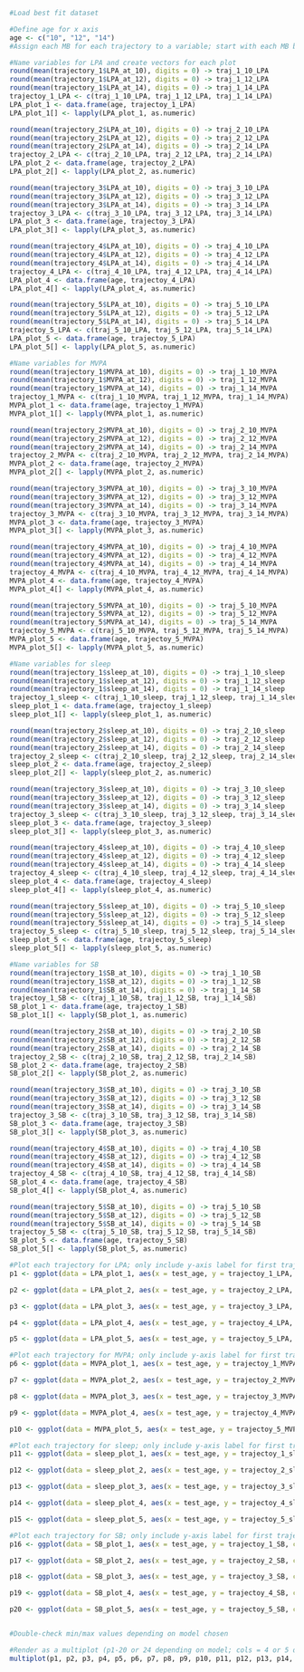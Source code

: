 ```r
#Load best fit dataset 

```

```r
#Define age for x axis 
age <- c("10", "12", "14")
#Assign each MB for each trajectory to a variable; start with each MB because order matters when entering the individual plots into the multiplot 

#Name variables for LPA and create vectors for each plot 
round(mean(trajectory_1$LPA_at_10), digits = 0) -> traj_1_10_LPA
round(mean(trajectory_1$LPA_at_12), digits = 0) -> traj_1_12_LPA 
round(mean(trajectory_1$LPA_at_14), digits = 0) -> traj_1_14_LPA
trajectoy_1_LPA <- c(traj_1_10_LPA, traj_1_12_LPA, traj_1_14_LPA)
LPA_plot_1 <- data.frame(age, trajectoy_1_LPA)
LPA_plot_1[] <- lapply(LPA_plot_1, as.numeric)

round(mean(trajectory_2$LPA_at_10), digits = 0) -> traj_2_10_LPA
round(mean(trajectory_2$LPA_at_12), digits = 0) -> traj_2_12_LPA
round(mean(trajectory_2$LPA_at_14), digits = 0) -> traj_2_14_LPA
trajectoy_2_LPA <- c(traj_2_10_LPA, traj_2_12_LPA, traj_2_14_LPA)
LPA_plot_2 <- data.frame(age, trajectoy_2_LPA)
LPA_plot_2[] <- lapply(LPA_plot_2, as.numeric)

round(mean(trajectory_3$LPA_at_10), digits = 0) -> traj_3_10_LPA
round(mean(trajectory_3$LPA_at_12), digits = 0) -> traj_3_12_LPA 
round(mean(trajectory_3$LPA_at_14), digits = 0) -> traj_3_14_LPA
trajectoy_3_LPA <- c(traj_3_10_LPA, traj_3_12_LPA, traj_3_14_LPA)
LPA_plot_3 <- data.frame(age, trajectoy_3_LPA)
LPA_plot_3[] <- lapply(LPA_plot_3, as.numeric)

round(mean(trajectory_4$LPA_at_10), digits = 0) -> traj_4_10_LPA
round(mean(trajectory_4$LPA_at_12), digits = 0) -> traj_4_12_LPA 
round(mean(trajectory_4$LPA_at_14), digits = 0) -> traj_4_14_LPA
trajectoy_4_LPA <- c(traj_4_10_LPA, traj_4_12_LPA, traj_4_14_LPA)
LPA_plot_4 <- data.frame(age, trajectoy_4_LPA)
LPA_plot_4[] <- lapply(LPA_plot_4, as.numeric)

round(mean(trajectory_5$LPA_at_10), digits = 0) -> traj_5_10_LPA
round(mean(trajectory_5$LPA_at_12), digits = 0) -> traj_5_12_LPA 
round(mean(trajectory_5$LPA_at_14), digits = 0) -> traj_5_14_LPA
trajectoy_5_LPA <- c(traj_5_10_LPA, traj_5_12_LPA, traj_5_14_LPA)
LPA_plot_5 <- data.frame(age, trajectoy_5_LPA)
LPA_plot_5[] <- lapply(LPA_plot_5, as.numeric)

#Name variables for MVPA
round(mean(trajectory_1$MVPA_at_10), digits = 0) -> traj_1_10_MVPA
round(mean(trajectory_1$MVPA_at_12), digits = 0) -> traj_1_12_MVPA 
round(mean(trajectory_1$MVPA_at_14), digits = 0) -> traj_1_14_MVPA
trajectoy_1_MVPA <- c(traj_1_10_MVPA, traj_1_12_MVPA, traj_1_14_MVPA)
MVPA_plot_1 <- data.frame(age, trajectoy_1_MVPA)
MVPA_plot_1[] <- lapply(MVPA_plot_1, as.numeric)

round(mean(trajectory_2$MVPA_at_10), digits = 0) -> traj_2_10_MVPA
round(mean(trajectory_2$MVPA_at_12), digits = 0) -> traj_2_12_MVPA
round(mean(trajectory_2$MVPA_at_14), digits = 0) -> traj_2_14_MVPA
trajectoy_2_MVPA <- c(traj_2_10_MVPA, traj_2_12_MVPA, traj_2_14_MVPA)
MVPA_plot_2 <- data.frame(age, trajectoy_2_MVPA)
MVPA_plot_2[] <- lapply(MVPA_plot_2, as.numeric)

round(mean(trajectory_3$MVPA_at_10), digits = 0) -> traj_3_10_MVPA
round(mean(trajectory_3$MVPA_at_12), digits = 0) -> traj_3_12_MVPA 
round(mean(trajectory_3$MVPA_at_14), digits = 0) -> traj_3_14_MVPA
trajectoy_3_MVPA <- c(traj_3_10_MVPA, traj_3_12_MVPA, traj_3_14_MVPA)
MVPA_plot_3 <- data.frame(age, trajectoy_3_MVPA)
MVPA_plot_3[] <- lapply(MVPA_plot_3, as.numeric)

round(mean(trajectory_4$MVPA_at_10), digits = 0) -> traj_4_10_MVPA
round(mean(trajectory_4$MVPA_at_12), digits = 0) -> traj_4_12_MVPA 
round(mean(trajectory_4$MVPA_at_14), digits = 0) -> traj_4_14_MVPA
trajectoy_4_MVPA <- c(traj_4_10_MVPA, traj_4_12_MVPA, traj_4_14_MVPA)
MVPA_plot_4 <- data.frame(age, trajectoy_4_MVPA)
MVPA_plot_4[] <- lapply(MVPA_plot_4, as.numeric)

round(mean(trajectory_5$MVPA_at_10), digits = 0) -> traj_5_10_MVPA
round(mean(trajectory_5$MVPA_at_12), digits = 0) -> traj_5_12_MVPA 
round(mean(trajectory_5$MVPA_at_14), digits = 0) -> traj_5_14_MVPA
trajectoy_5_MVPA <- c(traj_5_10_MVPA, traj_5_12_MVPA, traj_5_14_MVPA)
MVPA_plot_5 <- data.frame(age, trajectoy_5_MVPA)
MVPA_plot_5[] <- lapply(MVPA_plot_5, as.numeric)

#Name variables for sleep 
round(mean(trajectory_1$sleep_at_10), digits = 0) -> traj_1_10_sleep
round(mean(trajectory_1$sleep_at_12), digits = 0) -> traj_1_12_sleep 
round(mean(trajectory_1$sleep_at_14), digits = 0) -> traj_1_14_sleep
trajectoy_1_sleep <- c(traj_1_10_sleep, traj_1_12_sleep, traj_1_14_sleep)
sleep_plot_1 <- data.frame(age, trajectoy_1_sleep)
sleep_plot_1[] <- lapply(sleep_plot_1, as.numeric)

round(mean(trajectory_2$sleep_at_10), digits = 0) -> traj_2_10_sleep
round(mean(trajectory_2$sleep_at_12), digits = 0) -> traj_2_12_sleep
round(mean(trajectory_2$sleep_at_14), digits = 0) -> traj_2_14_sleep
trajectoy_2_sleep <- c(traj_2_10_sleep, traj_2_12_sleep, traj_2_14_sleep)
sleep_plot_2 <- data.frame(age, trajectoy_2_sleep)
sleep_plot_2[] <- lapply(sleep_plot_2, as.numeric)

round(mean(trajectory_3$sleep_at_10), digits = 0) -> traj_3_10_sleep
round(mean(trajectory_3$sleep_at_12), digits = 0) -> traj_3_12_sleep 
round(mean(trajectory_3$sleep_at_14), digits = 0) -> traj_3_14_sleep
trajectoy_3_sleep <- c(traj_3_10_sleep, traj_3_12_sleep, traj_3_14_sleep)
sleep_plot_3 <- data.frame(age, trajectoy_3_sleep)
sleep_plot_3[] <- lapply(sleep_plot_3, as.numeric)

round(mean(trajectory_4$sleep_at_10), digits = 0) -> traj_4_10_sleep
round(mean(trajectory_4$sleep_at_12), digits = 0) -> traj_4_12_sleep 
round(mean(trajectory_4$sleep_at_14), digits = 0) -> traj_4_14_sleep
trajectoy_4_sleep <- c(traj_4_10_sleep, traj_4_12_sleep, traj_4_14_sleep)
sleep_plot_4 <- data.frame(age, trajectoy_4_sleep)
sleep_plot_4[] <- lapply(sleep_plot_4, as.numeric)

round(mean(trajectory_5$sleep_at_10), digits = 0) -> traj_5_10_sleep
round(mean(trajectory_5$sleep_at_12), digits = 0) -> traj_5_12_sleep 
round(mean(trajectory_5$sleep_at_14), digits = 0) -> traj_5_14_sleep
trajectoy_5_sleep <- c(traj_5_10_sleep, traj_5_12_sleep, traj_5_14_sleep)
sleep_plot_5 <- data.frame(age, trajectoy_5_sleep)
sleep_plot_5[] <- lapply(sleep_plot_5, as.numeric)

#Name variables for SB
round(mean(trajectory_1$SB_at_10), digits = 0) -> traj_1_10_SB
round(mean(trajectory_1$SB_at_12), digits = 0) -> traj_1_12_SB 
round(mean(trajectory_1$SB_at_14), digits = 0) -> traj_1_14_SB
trajectoy_1_SB <- c(traj_1_10_SB, traj_1_12_SB, traj_1_14_SB)
SB_plot_1 <- data.frame(age, trajectoy_1_SB)
SB_plot_1[] <- lapply(SB_plot_1, as.numeric)

round(mean(trajectory_2$SB_at_10), digits = 0) -> traj_2_10_SB
round(mean(trajectory_2$SB_at_12), digits = 0) -> traj_2_12_SB
round(mean(trajectory_2$SB_at_14), digits = 0) -> traj_2_14_SB
trajectoy_2_SB <- c(traj_2_10_SB, traj_2_12_SB, traj_2_14_SB)
SB_plot_2 <- data.frame(age, trajectoy_2_SB)
SB_plot_2[] <- lapply(SB_plot_2, as.numeric)

round(mean(trajectory_3$SB_at_10), digits = 0) -> traj_3_10_SB
round(mean(trajectory_3$SB_at_12), digits = 0) -> traj_3_12_SB 
round(mean(trajectory_3$SB_at_14), digits = 0) -> traj_3_14_SB
trajectoy_3_SB <- c(traj_3_10_SB, traj_3_12_SB, traj_3_14_SB)
SB_plot_3 <- data.frame(age, trajectoy_3_SB)
SB_plot_3[] <- lapply(SB_plot_3, as.numeric)

round(mean(trajectory_4$SB_at_10), digits = 0) -> traj_4_10_SB
round(mean(trajectory_4$SB_at_12), digits = 0) -> traj_4_12_SB 
round(mean(trajectory_4$SB_at_14), digits = 0) -> traj_4_14_SB
trajectoy_4_SB <- c(traj_4_10_SB, traj_4_12_SB, traj_4_14_SB)
SB_plot_4 <- data.frame(age, trajectoy_4_SB)
SB_plot_4[] <- lapply(SB_plot_4, as.numeric)

round(mean(trajectory_5$SB_at_10), digits = 0) -> traj_5_10_SB
round(mean(trajectory_5$SB_at_12), digits = 0) -> traj_5_12_SB 
round(mean(trajectory_5$SB_at_14), digits = 0) -> traj_5_14_SB
trajectoy_5_SB <- c(traj_5_10_SB, traj_5_12_SB, traj_5_14_SB)
SB_plot_5 <- data.frame(age, trajectoy_5_SB)
SB_plot_5[] <- lapply(SB_plot_5, as.numeric)

```

```r
#Plot each trajectory for LPA; only include y-axis label for first trajectory 
p1 <- ggplot(data = LPA_plot_1, aes(x = test_age, y = trajectoy_1_LPA, color = "red")) + geom_line() + ggtitle("Trajectory 1") + theme(plot.title = element_text(hjust = 0.5)) + labs(y= "Light-Intensity Physical Activity") + ylim(80,210) + theme(legend.position="none") + scale_x_continuous(breaks = seq(10,14,2))

p2 <- ggplot(data = LPA_plot_2, aes(x = test_age, y = trajectoy_2_LPA, color = "blue")) + geom_line() + ggtitle("Trajectory 2") + theme(plot.title = element_text(hjust = 0.5)) + ylim(80,210) + theme(legend.position="none") + scale_x_continuous(breaks = seq(10,14,2))

p3 <- ggplot(data = LPA_plot_3, aes(x = test_age, y = trajectoy_3_LPA, color = "green")) + geom_line() + ggtitle("Trajectory 3") + theme(plot.title = element_text(hjust = 0.5)) + ylim(80,210) + theme(legend.position="none") + scale_x_continuous(breaks = seq(10,14,2))

p4 <- ggplot(data = LPA_plot_4, aes(x = test_age, y = trajectoy_4_LPA, color = "yellow")) + geom_line() + ggtitle("Trajectory 4") + theme(plot.title = element_text(hjust = 0.5)) + ylim(80,210) + theme(legend.position="none") + scale_x_continuous(breaks = seq(10,14,2))

p5 <- ggplot(data = LPA_plot_5, aes(x = test_age, y = trajectoy_5_LPA, color = "purple")) + geom_line() + ggtitle("Trajectory 5") + theme(plot.title = element_text(hjust = 0.5)) + ylim(80,210) + theme(legend.position="none") + scale_x_continuous(breaks = seq(10,14,2))

#Plot each trajectory for MVPA; only include y-axis label for first trajectory, no titles 
p6 <- ggplot(data = MVPA_plot_1, aes(x = test_age, y = trajectoy_1_MVPA, color = "red")) + geom_line() + theme(plot.title = element_text(hjust = 0.5)) + labs(y= "Moderate- to Vigorous- Intensity Physical Activity") + ylim(20,80) + theme(legend.position="none") + scale_x_continuous(breaks = seq(10,14,2))

p7 <- ggplot(data = MVPA_plot_2, aes(x = test_age, y = trajectoy_2_MVPA, color = "blue")) + geom_line() + theme(plot.title = element_text(hjust = 0.5)) + ylim(20,80) + theme(legend.position="none") + scale_x_continuous(breaks = seq(10,14,2))

p8 <- ggplot(data = MVPA_plot_3, aes(x = test_age, y = trajectoy_3_MVPA, color = "green")) + geom_line() + theme(plot.title = element_text(hjust = 0.5)) + ylim(20,80) + theme(legend.position="none") + scale_x_continuous(breaks = seq(10,14,2))

p9 <- ggplot(data = MVPA_plot_4, aes(x = test_age, y = trajectoy_4_MVPA, color = "yellow")) + geom_line() + theme(plot.title = element_text(hjust = 0.5)) + ylim(20,80) + theme(legend.position="none") + scale_x_continuous(breaks = seq(10,14,2))

p10 <- ggplot(data = MVPA_plot_5, aes(x = test_age, y = trajectoy_5_MVPA, color = "purple")) + geom_line() + theme(plot.title = element_text(hjust = 0.5)) + ylim(20,80) + theme(legend.position="none") + scale_x_continuous(breaks = seq(10,14,2))

#Plot each trajectory for sleep; only include y-axis label for first trajectory, no titles 
p11 <- ggplot(data = sleep_plot_1, aes(x = test_age, y = trajectoy_1_sleep, color = "red")) + geom_line() + theme(plot.title = element_text(hjust = 0.5)) + labs(y= "Sleep") + ylim(540, 600) + theme(legend.position="none") + scale_x_continuous(breaks = seq(10,14,2))

p12 <- ggplot(data = sleep_plot_2, aes(x = test_age, y = trajectoy_2_sleep, color = "blue")) + geom_line() + theme(plot.title = element_text(hjust = 0.5)) + ylim(540, 600) + theme(legend.position="none") + scale_x_continuous(breaks = seq(10,14,2))

p13 <- ggplot(data = sleep_plot_3, aes(x = test_age, y = trajectoy_3_sleep, color = "green")) + geom_line() + theme(plot.title = element_text(hjust = 0.5)) + ylim(540, 600) + theme(legend.position="none") + scale_x_continuous(breaks = seq(10,14,2))

p14 <- ggplot(data = sleep_plot_4, aes(x = test_age, y = trajectoy_4_sleep, color = "yellow")) + geom_line() + theme(plot.title = element_text(hjust = 0.5)) + ylim(540, 600) + theme(legend.position="none") + scale_x_continuous(breaks = seq(10,14,2))

p15 <- ggplot(data = sleep_plot_5, aes(x = test_age, y = trajectoy_5_sleep, color = "purple")) + geom_line() + theme(plot.title = element_text(hjust = 0.5)) + ylim(540, 600) + theme(legend.position="none") + scale_x_continuous(breaks = seq(10,14,2))

#Plot each trajectory for SB; only include y-axis label for first trajectory, no titles 
p16 <- ggplot(data = SB_plot_1, aes(x = test_age, y = trajectoy_1_SB, color = "red")) + geom_line() + theme(plot.title = element_text(hjust = 0.5)) + labs(y= "Sedentary Behavior") + ylim(570, 740) + theme(legend.position="none") + scale_x_continuous(breaks = seq(10,14,2))

p17 <- ggplot(data = SB_plot_2, aes(x = test_age, y = trajectoy_2_SB, color = "blue")) + geom_line() + theme(plot.title = element_text(hjust = 0.5)) + ylim(570, 740) + theme(legend.position="none") + scale_x_continuous(breaks = seq(10,14,2))

p18 <- ggplot(data = SB_plot_3, aes(x = test_age, y = trajectoy_3_SB, color = "green")) + geom_line() + theme(plot.title = element_text(hjust = 0.5)) + ylim(570, 740) + theme(legend.position="none") + scale_x_continuous(breaks = seq(10,14,2))

p19 <- ggplot(data = SB_plot_4, aes(x = test_age, y = trajectoy_4_SB, color = "yellow")) + geom_line() + theme(plot.title = element_text(hjust = 0.5)) + ylim(570, 740) + theme(legend.position="none") + scale_x_continuous(breaks = seq(10,14,2))

p20 <- ggplot(data = SB_plot_5, aes(x = test_age, y = trajectoy_5_SB, color = "purple")) + geom_line() + theme(plot.title = element_text(hjust = 0.5)) + ylim(570, 740) + theme(legend.position="none") + scale_x_continuous(breaks = seq(10,14,2))


#Double-check min/max values depending on model chosen 
```

```r
#Render as a multiplot (p1-20 or 24 depending on model; cols = 4 or 5 depending on model )
multiplot(p1, p2, p3, p4, p5, p6, p7, p8, p9, p10, p11, p12, p13, p14, p15, p16, p17, p18, p19, p20, cols=)
```

